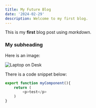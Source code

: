 ```yaml
---
title: My Future Blog
date: '2024-02-29'
description: Welcome to my first blog.
---
```


This is my **first** blog post using *markdown*.

### My subheading
Here is an image:

![Laptop on Desk](/blog/blog-a.png)

There is a code snippet below:
```javascript
export function myComponent(){
    return (
        <p>test</p>
    )
}
```
